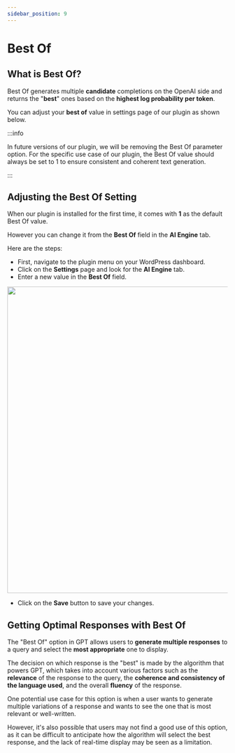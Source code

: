 ```yaml
---
sidebar_position: 9
---
```



# Best Of

## What is Best Of?

Best Of generates multiple **candidate** completions on the OpenAI side and returns the "**best**" ones based on the **highest log probability per token**.

You can adjust your **best of** value in settings page of our plugin as shown below.

:::info

In future versions of our plugin, we will be removing the Best Of parameter option. For the specific use case of our plugin, the Best Of value should always be set to 1 to ensure consistent and coherent text generation.

:::

## Adjusting the Best Of Setting

When our plugin is installed for the first time, it comes with **1** as the default Best Of value.

However you can change it from the **Best Of** field in the **AI Engine** tab.

Here are the steps:

- First, navigate to the plugin menu on your WordPress dashboard.
- Click on the **Settings** page and look for the **AI Engine** tab.
- Enter a new value in the **Best Of** field.

<img src={BestOf} width="700" />

- Click on the **Save** button to save your changes.

## Getting Optimal Responses with Best Of

The "Best Of" option in GPT allows users to **generate multiple responses** to a query and select the **most appropriate** one to display.

The decision on which response is the "best" is made by the algorithm that powers GPT, which takes into account various factors such as the **relevance** of the response to the query, the **coherence and consistency of the language used**, and the overall **fluency** of the response.

One potential use case for this option is when a user wants to generate multiple variations of a response and wants to see the one that is most relevant or well-written.

However, it's also possible that users may not find a good use of this option, as it can be difficult to anticipate how the algorithm will select the best response, and the lack of real-time display may be seen as a limitation.